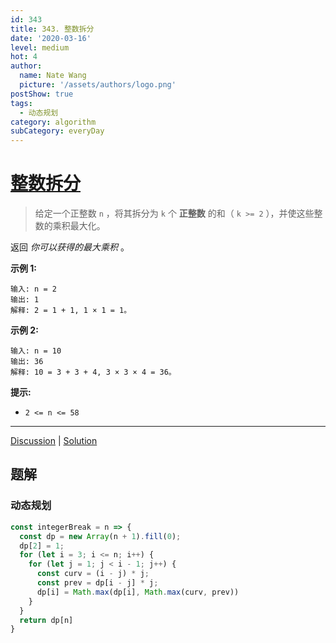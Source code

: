 ```yaml
---
id: 343
title: 343. 整数拆分
date: '2020-03-16'
level: medium
hot: 4
author:
  name: Nate Wang
  picture: '/assets/authors/logo.png'
postShow: true
tags:
  - 动态规划
category: algorithm
subCategory: everyDay
---
```



# [整数拆分](https://leetcode-cn.com/problems/integer-break/description/)

> 给定一个正整数 `n` ，将其拆分为 `k` 个 **正整数** 的和（ `k >= 2` ），并使这些整数的乘积最大化。

返回 *你可以获得的最大乘积* 。

**示例 1:**

```
输入: n = 2
输出: 1
解释: 2 = 1 + 1, 1 × 1 = 1。
```

**示例 2:**

```
输入: n = 10
输出: 36
解释: 10 = 3 + 3 + 4, 3 × 3 × 4 = 36。
```

**提示:**

- `2 <= n <= 58`

------

[Discussion](https://leetcode-cn.com/problems/integer-break/comments/) | [Solution](https://leetcode-cn.com/problems/integer-break/solution/)

## 题解

### 动态规划



```js
const integerBreak = n => {
  const dp = new Array(n + 1).fill(0);
  dp[2] = 1;
  for (let i = 3; i <= n; i++) {
    for (let j = 1; j < i - 1; j++) {
      const curv = (i - j) * j;
      const prev = dp[i - j] * j;
      dp[i] = Math.max(dp[i], Math.max(curv, prev))
    }
  }
  return dp[n]
}
```

